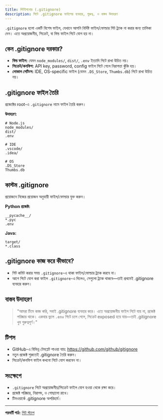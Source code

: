 ```yaml
---
title: গিটইগনোর (.gitignore)
description: গিটে .gitignore ফাইলের ব্যবহার, গুরুত্ব, ও বাস্তব উদাহরণ
---
```


`.gitignore` হলো একটি বিশেষ ফাইল, যেখানে আপনি নির্দিষ্ট ফাইল/ফোল্ডার গিট ট্র্যাক না করার জন্য তালিকা দেন। এতে অপ্রয়োজনীয়, সিক্রেট, বা বিল্ড ফাইল গিটে যোগ হয় না।

## কেন .gitignore দরকার?
- **বিল্ড ফাইল:** যেমন `node_modules/`, `dist/`, `.env` ইত্যাদি গিটে রাখা উচিত নয়।
- **সিক্রেট/কনফিগ:** API key, password, config ফাইল গিটে গেলে নিরাপত্তা ঝুঁকি হয়।
- **লোকাল সেটিংস:** IDE, OS-specific ফাইল (যেমন `.DS_Store`, `Thumbs.db`) গিটে রাখা উচিত নয়।

## .gitignore ফাইল তৈরি

প্রজেক্টের root-এ `.gitignore` নামে ফাইল তৈরি করুন।

**উদাহরণ:**
```
# Node.js
node_modules/
dist/
.env

# IDE
.vscode/
.idea/

# OS
.DS_Store
Thumbs.db
```

## কাস্টম .gitignore

প্রয়োজনে নিজের প্রয়োজন অনুযায়ী ফাইল/ফোল্ডার যুক্ত করুন।

**Python প্রজেক্ট:**
```
__pycache__/
*.pyc
.env
```

**Java:**
```
target/
*.class
```

## .gitignore কাজ করে কীভাবে?
- গিট কমিট করার সময় `.gitignore`-এ থাকা ফাইল/ফোল্ডার ট্র্যাক করবে না।
- আগে গিটে যোগ করা ফাইল `.gitignore`-এ দিলেও, সেগুলো ট্র্যাক থাকবে—তাই প্রথমেই .gitignore ব্যবহার করুন।

## বাস্তব উদাহরণ

> "আমরা টিমে কাজ করি, সবাই .gitignore ব্যবহার করে। এতে অপ্রয়োজনীয় ফাইল গিটে যায় না, প্রজেক্ট পরিষ্কার থাকে। একবার ভুলে `.env` গিটে চলে গেলে, সিক্রেট exposed হয়ে যায়—তাই .gitignore খুব গুরুত্বপূর্ণ।"

## টিপস
- GitHub-এ বিভিন্ন টেমপ্লেট পাওয়া যায়: https://github.com/github/gitignore
- নতুন প্রজেক্ট শুরুতেই .gitignore তৈরি করুন।
- সিক্রেট/কনফিগ ফাইল কখনো গিটে যোগ করবেন না।

## সংক্ষেপে
- `.gitignore` গিটে অপ্রয়োজনীয়/সিক্রেট ফাইল যোগ হওয়া থেকে রক্ষা করে।
- প্রজেক্ট পরিষ্কার, নিরাপদ, ও গোছালো রাখে।
- টিমওয়ার্কে .gitignore অপরিহার্য।

---

**পরবর্তী পাঠ:** [গিট স্ট্যাশ](/dev-ops/git-stash)

